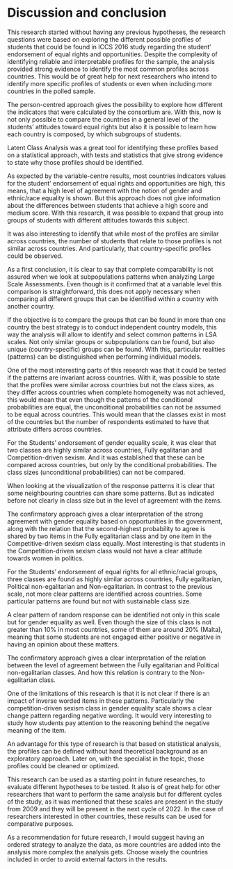 # Discussion and conclusion  

This research started without having any previous hypotheses, the research questions were based on exploring the different possible profiles of students that could be found in ICCS 2016 study regarding the student' endorsement of equal rights and opportunities. Despite the complexity of identifying reliable and interpretable profiles for the sample, the analysis provided strong evidence to identify the most common profiles across countries. This would be of great help for next researchers who intend to identify more specific profiles of students or even when including more countries in the polled sample. 

The person-centred approach gives the possibility to explore how different the indicators that were calculated by the consortium are. With this, now is not only possible to compare the countries in a general level of the students' attitudes toward equal rights but also it is possible to learn how each country is composed, by which subgroups of students. 

Latent Class Analysis was a great tool for identifying these profiles based on a statistical approach, with tests and statistics that give strong evidence to state why those profiles should be identified. 

As expected by the variable-centre results, most countries indicators values for the student' endorsement of equal rights and opportunities are high, this means, that a high level of agreement with the notion of gender and ethnic/race equality is shown. But this approach does not give information about the differences between students that achieve a high score and medium score. With this research, it was possible to expand that group into groups of students with different attitudes towards this subject. 

It was also interesting to identify that while most of the profiles are similar across countries, the number of students that relate to those profiles is not similar across countries.  And particularly, that country-specific profiles could be observed. 

As a first conclusion, it is clear to say that complete comparability is not assured when we look at subpopulations patterns when analyzing Large Scale Assessments. Even though is it confirmed that at a variable level this comparison is straightforward, this does not apply necessary when comparing all different groups that can be identified within a country with another country.  

If the objective is to compare the groups that can be found in more than one country the best strategy is to conduct independent country models, this way the analysis will allow to identify and select common patterns in LSA scales. Not only similar groups or subpopulations can be found, but also unique (country-specific) groups can be found. With this, particular realities (patterns) can be distinguished when performing individual models.

One of the most interesting parts of this research was that it could be tested if the patterns are invariant across countries. With it, was possible to state that the profiles were similar across countries but not the class sizes, as they differ across countries when complete homogeneity was not achieved, this would mean that even though the patterns of the conditional probabilities are equal, the unconditional probabilities can not be assumed to be equal across countries. This would mean that the classes exist in most of the countries but the number of respondents estimated to have that attribute differs across countries.  

For the Students' endorsement of gender equality scale, it was clear that two classes are highly similar across countries, Fully egalitarian and Competition-driven sexism. And it was established that these can be compared across countries, but only by the conditional probabilities. The class sizes (unconditional probabilities) can not be compared.  

When looking at the visualization of the response patterns it is clear that some neighbouring countries can share some patterns. But as indicated before not clearly in class size but in the level of agreement with the items.  

The confirmatory approach gives a clear interpretation of the strong agreement with gender equality based on opportunities in the government, along with the relation that the second-highest probability to agree is shared by two items in the Fully egalitarian class and by one item in the Competitive-driven sexism class equally. Most interesting is that students in the Competition-driven sexism class would not have a clear attitude towards women in politics.  

For the Students' endorsement of equal rights for all ethnic/racial groups, three classes are found as highly similar across countries, Fully egalitarian, Political non-egalitarian and Non-egalitarian. In contrast to the previous scale, not more clear patterns are identified across countries. Some particular patterns are found but not with sustainable class size. 

A clear pattern of random response can be identified not only in this scale but for gender equality as well. Even though the size of this class is not greater than 10% in most countries, some of them are around 20% (Malta), meaning that some students are not engaged either positive or negative in having an opinion about these matters. 

The confirmatory approach gives a clear interpretation of the relation between the level of agreement between the Fully egalitarian and Political non-egalitarian classes. And how this relation is contrary to the Non-egalitarian class.  

One of the limitations of this research is that it is not clear if there is an impact of inverse worded items in these patterns. Particularly the competition-driven sexism class in gender equality scale shows a clear change pattern regarding negative wording. It would very interesting to study how students pay attention to the reasoning behind the negative meaning of the item.   

An advantage for this type of research is that based on statistical analysis, the profiles can be defined without hard theoretical background as an exploratory approach. Later on, with the specialist in the topic, those profiles could be cleaned or optimized. 

This research can be used as a starting point in future researches, to evaluate different hypotheses to be tested. It also is of great help for other researchers that want to perform the same analysis but for different cycles of the study, as it was mentioned that these scales are present in the study from 2009 and they will be present in the next cycle of 2022. In the case of researchers interested in other countries, these results can be used for comparative purposes.   

As a recommendation for future research, I would suggest having an ordered strategy to analyze the data, as more countries are added into the analysis more complex the analysis gets. Choose wisely the countries included in order to avoid external factors in the results.  
